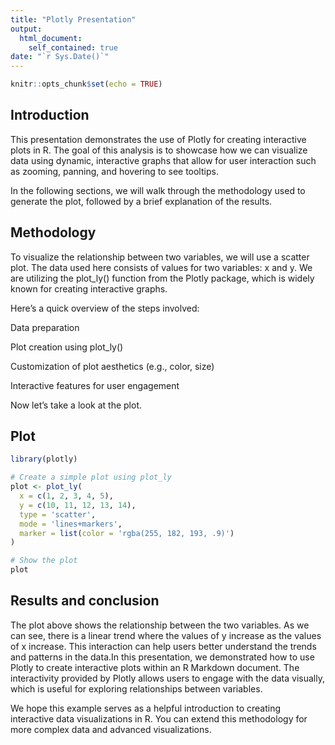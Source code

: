 ---
title: "Plotly Presentation"
output: 
  html_document:
    self_contained: true
date: "`r Sys.Date()`"
---


```{r setup, include=FALSE}
knitr::opts_chunk$set(echo = TRUE)
```

## Introduction 
This presentation demonstrates the use of Plotly for creating interactive plots in R. The goal of this analysis is to showcase how we can visualize data using dynamic, interactive graphs that allow for user interaction such as zooming, panning, and hovering to see tooltips.

In the following sections, we will walk through the methodology used to generate the plot, followed by a brief explanation of the results.

## Methodology
To visualize the relationship between two variables, we will use a scatter plot. The data used here consists of values for two variables: x and y. We are utilizing the plot_ly() function from the Plotly package, which is widely known for creating interactive graphs.

Here’s a quick overview of the steps involved:

Data preparation

Plot creation using plot_ly()

Customization of plot aesthetics (e.g., color, size)

Interactive features for user engagement

Now let’s take a look at the plot.

## Plot

```{r}
library(plotly)

# Create a simple plot using plot_ly
plot <- plot_ly(
  x = c(1, 2, 3, 4, 5),
  y = c(10, 11, 12, 13, 14),
  type = 'scatter',
  mode = 'lines+markers',
  marker = list(color = 'rgba(255, 182, 193, .9)')
)

# Show the plot
plot
```

## Results and conclusion
The plot above shows the relationship between the two variables. As we can see, there is a linear trend where the values of y increase as the values of x increase. This interaction can help users better understand the trends and patterns in the data.In this presentation, we demonstrated how to use Plotly to create interactive plots within an R Markdown document. The interactivity provided by Plotly allows users to engage with the data visually, which is useful for exploring relationships between variables.

We hope this example serves as a helpful introduction to creating interactive data visualizations in R. You can extend this methodology for more complex data and advanced visualizations.
